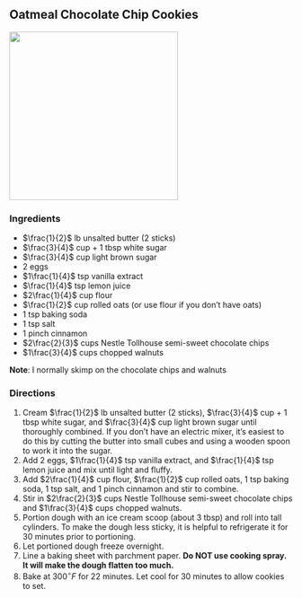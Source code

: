 ## Oatmeal Chocolate Chip Cookies

![](oatmeal_chocolate_chip_cookie/cookie.jpeg){width="300"}

### Ingredients

-   $\frac{1}{2}$ lb unsalted butter (2 sticks)
-   $\frac{3}{4}$ cup + 1 tbsp white sugar
-   $\frac{3}{4}$ cup light brown sugar
-   $2$ eggs
-   $1\frac{1}{4}$ tsp vanilla extract
-   $\frac{1}{4}$ tsp lemon juice
-   $2\frac{1}{4}$ cup flour
-   $\frac{1}{2}$ cup rolled oats (or use flour if you don't have oats)
-   $1$ tsp baking soda
-   $1$ tsp salt
-   $1$ pinch cinnamon
-   $2\frac{2}{3}$ cups Nestle Tollhouse semi-sweet chocolate chips
-   $1\frac{3}{4}$ cups chopped walnuts

**Note**: I normally skimp on the chocolate chips and walnuts

### Directions

1.  Cream $\frac{1}{2}$ lb unsalted butter (2 sticks), $\frac{3}{4}$ cup + 1 tbsp white sugar, and $\frac{3}{4}$ cup light brown sugar until thoroughly combined. If you don't have an electric mixer, it's easiest to do this by cutting the butter into small cubes and using a wooden spoon to work it into the sugar.
2.  Add $2$ eggs, $1\frac{1}{4}$ tsp vanilla extract, and $\frac{1}{4}$ tsp lemon juice and mix until light and fluffy.
3.  Add $2\frac{1}{4}$ cup flour, $\frac{1}{2}$ cup rolled oats, $1$ tsp baking soda, $1$ tsp salt, and $1$ pinch cinnamon and stir to combine.
4.  Stir in $2\frac{2}{3}$ cups Nestle Tollhouse semi-sweet chocolate chips and $1\frac{3}{4}$ cups chopped walnuts.
5.  Portion dough with an ice cream scoop (about $3$ tbsp) and roll into tall cylinders.  To make the dough less sticky, it is helpful to refrigerate it for $30$ minutes prior to portioning.
6.  Let portioned dough freeze overnight.
7.  Line a baking sheet with parchment paper.  **Do NOT use cooking spray.  It will make the dough flatten too much.**
8.  Bake at $300^\circ F$ for $22$ minutes.  Let cool for 30 minutes to allow cookies to set.
